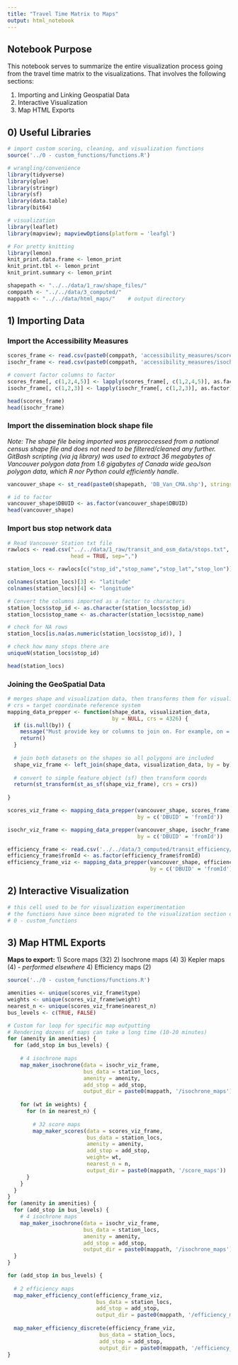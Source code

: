 ```yaml
---
title: "Travel Time Matrix to Maps"
output: html_notebook
---
```


## Notebook Purpose

This notebook serves to summarize the entire visualization process going from 
the travel time matrix to the visualizations. That involves the following 
sections:

1) Importing and Linking Geospatial Data
2) Interactive Visualization
3) Map HTML Exports

## 0) Useful Libraries

```r
# import custom scoring, cleaning, and visualization functions
source('../0 - custom_functions/functions.R')

# wrangling/convenience
library(tidyverse)
library(glue)
library(stringr)
library(sf)
library(data.table)
library(bit64)

# visualization
library(leaflet)
library(mapview); mapviewOptions(platform = 'leafgl')

# For pretty knitting
library(lemon)
knit_print.data.frame <- lemon_print
knit_print.tbl <- lemon_print
knit_print.summary <- lemon_print

shapepath <- "../../data/1_raw/shape_files/"
comppath <- "../../data/3_computed/"
mappath <- "../../data/html_maps/"    # output directory

```





## 1) Importing Data

### Import the Accessibility Measures
```r
scores_frame <- read.csv(paste0(comppath, 'accessibility_measures/scores_frame.csv'))
isochr_frame <- read.csv(paste0(comppath, 'accessibility_measures/isochrone_frame.csv'))

# convert factor columns to factor
scores_frame[, c(1,2,4,5)] <- lapply(scores_frame[, c(1,2,4,5)], as.factor)
isochr_frame[, c(1,2,3)] <- lapply(isochr_frame[, c(1,2,3)], as.factor)

head(scores_frame)
head(isochr_frame)

```

### Import the dissemination block shape file

*Note: The shape file being imported was preproccessed from a national*
*census shape file and does not need to be filtered/cleaned any further.*
*GitBash scripting (via jq library) was used to extract 36 megabytes of*
*Vancouver polygon data from 1.6 gigabytes of Canada wide geoJson polygon data,*
*which R nor Python could efficiently handle*.

```r

vancouver_shape <- st_read(paste0(shapepath, 'DB_Van_CMA.shp'), stringsAsFactors = FALSE)

# id to factor
vancouver_shape$DBUID <- as.factor(vancouver_shape$DBUID)
head(vancouver_shape)

```


### Import bus stop network data
```R
# Read Vancouver Station txt file
rawlocs <- read.csv("../../data/1_raw/transit_and_osm_data/stops.txt",
                    head = TRUE, sep=",")

station_locs <- rawlocs[c("stop_id","stop_name","stop_lat","stop_lon")]

colnames(station_locs)[3] <- "latitude"
colnames(station_locs)[4] <- "longitude"

# Convert the columns imported as a factor to characters
station_locs$stop_id <- as.character(station_locs$stop_id)
station_locs$stop_name <- as.character(station_locs$stop_name)

# check for NA rows
station_locs[is.na(as.numeric(station_locs$stop_id)), ]

# check how many stops there are
uniqueN(station_locs$stop_id)

head(station_locs)

```

### Joining the GeoSpatial Data
```r

# merges shape and visualization data, then transforms them for visualizations
# crs = target coordinate reference system
mapping_data_prepper <- function(shape_data, visualization_data,
                                 by = NULL, crs = 4326) {
  if (is.null(by)) {
    message("Must provide key or columns to join on. For example, on = c('ID' = 'id'))")
    return()
  }
  
  # join both datasets on the shapes so all polygons are included
  shape_viz_frame <- left_join(shape_data, visualization_data, by = by)
  
  # convert to simple feature object (sf) then transform coords
  return(st_transform(st_as_sf(shape_viz_frame), crs = crs))
    
}

scores_viz_frame <- mapping_data_prepper(vancouver_shape, scores_frame,
                                         by = c('DBUID' = 'fromId'))

isochr_viz_frame <- mapping_data_prepper(vancouver_shape, isochr_frame,
                                         by = c('DBUID' = 'fromId'))

efficiency_frame <- read.csv('../../data/3_computed/transit_efficiency/efficiency_frame.csv')
efficiency_frame$fromId <- as.factor(efficiency_frame$fromId)
efficiency_frame_viz <- mapping_data_prepper(vancouver_shape, efficiency_frame,
                                             by = c('DBUID' = 'fromId'))

```

## 2) Interactive Visualization

```R

# this cell used to be for visualization experimentation
# the functions have since been migrated to the visualization section of:
# 0 - custom_functions


```


## 3) Map HTML Exports

**Maps to export:**
1) Score maps (32)
2) Isochrone maps (4)
3) Kepler maps (4) - *performed elsewhere*
4) Efficiency maps (2)

```r

source('../0 - custom_functions/functions.R')

amenities <- unique(scores_viz_frame$type)
weights <- unique(scores_viz_frame$weight)
nearest_n <- unique(scores_viz_frame$nearest_n)
bus_levels <- c(TRUE, FALSE)

# Custom for loop for specific map outputting
# Rendering dozens of maps can take a long time (10-20 minutes)
for (amenity in amenities) { 
  for (add_stop in bus_levels) {
    
    # 4 isochrone maps
    map_maker_isochrone(data = isochr_viz_frame,
                        bus_data = station_locs,
                        amenity = amenity,
                        add_stop = add_stop,
                        output_dir = paste0(mappath, '/isochrone_maps'))
  
    for (wt in weights) {
      for (n in nearest_n) {
        
        # 32 score maps
        map_maker_scores(data = scores_viz_frame,
                         bus_data = station_locs,
                         amenity = amenity,
                         add_stop = add_stop,
                         weight= wt,
                         nearest_n = n,
                         output_dir = paste0(mappath, '/score_maps'))
      } 
    }
  }
}
for (amenity in amenities) { 
  for (add_stop in bus_levels) {
    # 4 isochrone maps
    map_maker_isochrone(data = isochr_viz_frame,
                        bus_data = station_locs,
                        amenity = amenity,
                        add_stop = add_stop,
                        output_dir = paste0(mappath, '/isochrone_maps'))
  }
}

for (add_stop in bus_levels) { 
  
  # 2 efficiency maps
  map_maker_efficiency_cont(efficiency_frame_viz, 
                            bus_data = station_locs,
                            add_stop = add_stop,
                            output_dir = paste0(mappath, '/efficiency_maps'))
  
  map_maker_efficiency_discrete(efficiency_frame_viz,
                             bus_data = station_locs,
                             add_stop = add_stop,
                             output_dir = paste0(mappath, '/efficiency_maps'))
}


```


































